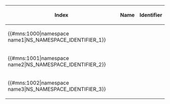 <!--
	@author Jean-Lou Dupont
	@package ManageNamespaces
	@version 1.0.2
	@Id $Id: ManageNamespaces.body.php 544 2007-10-12 14:05:08Z jeanlou.dupont $
-->
<!-- class and border attributes are not mandatory -->
<!-- nor is the table format -->
{| class="mns" border='1'
|-
! Index
! Name
! Identifier
|-
| {{#mns:1000|namespace name1|NS_NAMESPACE_IDENTIFIER_1}}
|-
| {{#mns:1001|namespace name2|NS_NAMESPACE_IDENTIFIER_2}}
|-
| {{#mns:1002|namespace name3|NS_NAMESPACE_IDENTIFIER_3}}
|}

